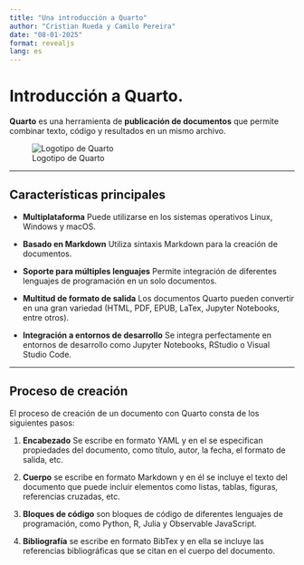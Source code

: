 ---
title: "Una introducción a Quarto"
author: "Cristian Rueda y Camilo Pereira"
date: "08-01-2025"
format: revealjs
lang: es
---

# Introducción a **Quarto**.

**Quarto** es una herramienta de **publicación de documentos** que permite combinar texto, código y resultados en un mismo archivo.

![Logotipo de Quarto](quarto_intro_files/img/quarto.png)

---

## Características principales

-   **Multiplataforma** Puede utilizarse en los sistemas operativos Linux, Windows y macOS.

-   **Basado en Markdown** Utiliza sintaxis Markdown para la creación de documentos.

-   **Soporte para múltiples lenguajes** Permite integración de diferentes lenguajes de programación en un solo documentos.

-   **Multitud de formato de salida** Los documentos Quarto pueden convertir en una gran variedad (HTML, PDF, EPUB, LaTex, Jupyter Notebooks, entre otros).
- **Integración a entornos de desarrollo** Se integra perfectamente en entornos de desarrollo como Jupyter Notebooks, RStudio o Visual Studio Code.

---

## Proceso de creación 
El proceso de creación de un documento con Quarto consta de los siguientes pasos:

1.  **Encabezado** Se escribe en formato YAML y en el se especifican propiedades del documento, como título, autor, la fecha, el formato de salida, etc.

2.  **Cuerpo** se escribe en formato Markdown y en él se incluye el texto del documento que puede incluir elementos como listas, tablas, figuras, referencias cruzadas, etc.

3.  **Bloques de código** son bloques de código de diferentes lenguajes de programación, como Python, R, Julia y Observable JavaScript.

4.  **Bibliografía** se escribe en formato BibTex y en ella se incluye las referencias bibliográficas que se citan en el cuerpo del documento.
